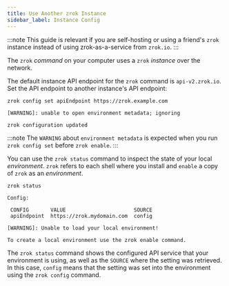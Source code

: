 ```yaml
---
title: Use Another zrok Instance
sidebar_label: Instance Config
---
```


:::note
This guide is relevant if you are self-hosting or using a friend's `zrok` instance instead of using zrok-as-a-service from `zrok.io`.
:::

The `zrok` *command* on your computer uses a `zrok` *instance* over the network.

The default instance API endpoint for the `zrok` command is `api-v2.zrok.io`. Set the API endpoint to another instance's API endpoint:

```text
zrok config set apiEndpoint https://zrok.example.com
```

```buttonless title="Output"
[WARNING]: unable to open environment metadata; ignoring

zrok configuration updated
```

:::note
The `WARNING` about `environment metadata` is expected when you run `zrok config set` before `zrok enable`.
:::

You can use the `zrok status` command to inspect the state of your local _environment_. `zrok` refers to each shell where you install and `enable` a copy of `zrok` as an _environment_.

```text
zrok status
```

```buttonless title="Output"
Config:

 CONFIG       VALUE                      SOURCE 
 apiEndpoint  https://zrok.mydomain.com  config 

[WARNING]: Unable to load your local environment!

To create a local environment use the zrok enable command.
```

The `zrok status` command shows the configured API service that your environment is using, as well as the `SOURCE` where the setting was retrieved. In this case, `config` means that the setting was set into the environment using the `zrok config` command.

